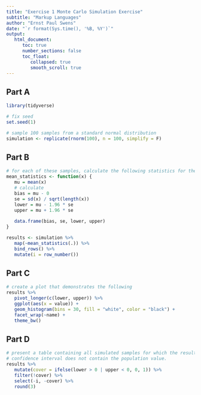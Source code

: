 ```yaml
---
title: "Exercise 1 Monte Carlo Simulation Exercise" 
subtitle: "Markup Languages"
author: "Ernst Paul Swens"
date: "`r format(Sys.time(), '%B, %Y')`"
output: 
   html_document:
      toc: true
      number_sections: false
      toc_float:
         collapsed: true
         smooth_scroll: true
---
```


## Part A

```r
library(tidyverse)

# fix seed
set.seed(1)

# sample 100 samples from a standard normal distribution
simulation <- replicate(rnorm(100), n = 100, simplify = F)
```

## Part B

```r
# for each of these samples, calculate the following statistics for the mean
mean_statistics <- function(x) {
   mu = mean(x)
   # calculate 
   bias = mu - 0
   se = sd(x) / sqrt(length(x))
   lower = mu - 1.96 * se
   upper = mu + 1.96 * se
   
   data.frame(bias, se, lower, upper)
}

results <- simulation %>% 
   map(~mean_statistics(.)) %>%
   bind_rows() %>%
   mutate(i = row_number())
```

## Part C

```r
# create a plot that demonstrates the following
results %>% 
   pivot_longer(c(lower, upper)) %>%
   ggplot(aes(x = value)) + 
   geom_histogram(bins = 30, fill = "white", color = "black") + 
   facet_wrap(~name) + 
   theme_bw()
```

## Part D

```r
# present a table containing all simulated samples for which the resulting
# confidence interval does not contain the population value.
results %>%
   mutate(cover = ifelse(lower > 0 | upper < 0, 0, 1)) %>%
   filter(!cover) %>%
   select(-i, -cover) %>%
   round(3)
```
